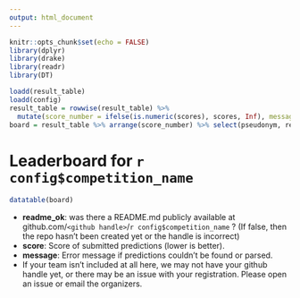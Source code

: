 ```yaml
---
output: html_document
---
```


<!-- Leaderboard.md is generated from Leaderboard.Rmd. Please edit that file -->


```r
knitr::opts_chunk$set(echo = FALSE)
library(dplyr)
library(drake)
library(readr)
library(DT)
```

```r
loadd(result_table)
loadd(config)
result_table = rowwise(result_table) %>% 
  mutate(score_number = ifelse(is.numeric(scores), scores, Inf), message = ifelse(is.character(scores), scores, ''))
board = result_table %>% arrange(score_number) %>% select(pseudonym, readme_ok, score = score_number, message)
```

# Leaderboard for `r config$competition_name`

```r
datatable(board)
```


  * **readme_ok**: was there a README.md publicly available at github.com/`<github handle>`/`r config$competition_name` ?  (If false, then the repo hasn't been created yet or the handle is incorrect)
  * **score**: Score of submitted predictions (lower is better).
  * **message**: Error message if predictions couldn't be found or parsed.
  * If your team isn't included at all here, we may not have your github handle yet, or there may be an issue with your registration.  Please open an issue or email the organizers.
